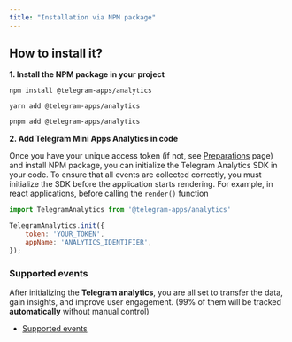 ```yaml
---
title: "Installation via NPM package"
---
```


## How to install it?

**1. Install the NPM package in  your project**

```shell
npm install @telegram-apps/analytics
```

```shell
yarn add @telegram-apps/analytics
```

```sh
pnpm add @telegram-apps/analytics
```

**2. Add Telegram Mini Apps Analytics in code**

Once you have your unique access token (if not, see [Preparations](/ecosystem/tma/analytics/preparation) page) and install NPM package, you can initialize the Telegram Analytics SDK in your code. To ensure that all events are collected correctly, you must initialize the SDK before the application starts rendering. For example, in react applications, before calling the `render()` function

```jsx
import TelegramAnalytics from '@telegram-apps/analytics'

TelegramAnalytics.init({
    token: 'YOUR_TOKEN',
    appName: 'ANALYTICS_IDENTIFIER',
});
```

### Supported events

After initializing the **Telegram analytics**, you are all set to transfer the data, gain insights, and improve user engagement. (99% of them will be tracked **automatically** without manual control)
- [Supported events](/ecosystem/tma/analytics/supported-events)

